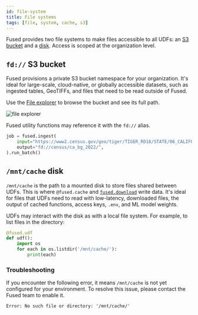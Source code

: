 ```yaml
---
id: file-system
title: File systems
tags: [file, system, cache, s3]
---
```


Fused provides two file systems to make files accessible to all UDFs: an [S3 bucket](/core-concepts/content-management/file-system/#fd-s3-bucket) and a [disk](/core-concepts/content-management/file-system/#mntcache-disk). Access is scoped at the organization level.

## `fd://` S3 bucket

Fused provisions a private S3 bucket namespace for your organization. It's ideal for large-scale, cloud-native, or globally accessible datasets, such as ingested tables, GeoTIFFs, and files that need to be read outside of Fused.

Use the [File explorer](/workbench/file-explorer/) to browse the bucket and see its full path.

![file explorer](/img/workbench_s3file.png)

Fused utility functions may reference it with the `fd://` alias.

```python showLineNumbers
job = fused.ingest(
    input="https://www2.census.gov/geo/tiger/TIGER_RD18/STATE/06_CALIFORNIA/06/tl_rd22_06_bg.zip",
    output="fd://census/ca_bg_2022/",
).run_batch()
```

## `/mnt/cache` disk

`/mnt/cache` is the path to a mounted disk to store files shared between UDFs. This is where `@fused.cache` and [`fused.download`](/core-concepts/content-management/download/) write data. It's ideal for files that UDFs need to read with low-latency, downloaded files, the output of cached functions, access keys, `.env`, and ML model weights.

UDFs may interact with the disk as with a local file system. For example, to list files in the directory:

```python showLineNumbers
@fused.udf
def udf():
    import os
    for each in os.listdir('/mnt/cache/'):
        print(each)
```

### Troubleshooting

If you encounter the following error, it means `/mnt/cache` is not yet configured for your environment. To resolve this issue, please contact the Fused team to enable it.

```text
Error: No such file or directory: '/mnt/cache/'
```
